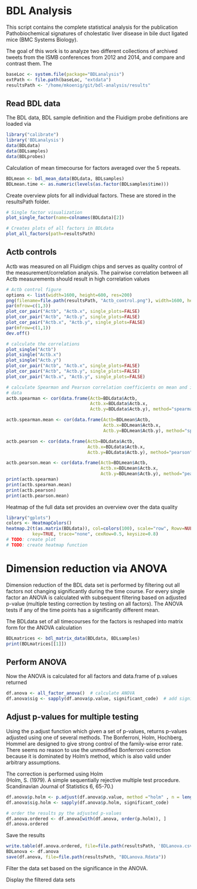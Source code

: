 <!--
%\VignetteEngine{knitr}
%\VignetteIndexEntry{BDL raw data processing}
-->

# BDL Analysis

This script contains the complete statistical analysis for the publication
Pathobiochemical signatures of cholestatic liver disease in bile duct ligated
mice (BMC Systems Biology).

The goal of this work is to analyze two different collections of archived tweets from the ISMB conferences from 2012 and 2014, and compare and contrast them. The 
```r
baseLoc <- system.file(package="BDLanalysis")
extPath <- file.path(baseLoc, "extdata")
resultsPath <- "/home/mkoenig/git/bdl-analysis/results"
```

## Read BDL data
The BDL data, BDL sample definition and the Fluidigm probe definitions are loaded via
```r
library("calibrate")
library('BDLanalysis')
data(BDLdata)
data(BDLsamples)
data(BDLprobes)
```

Calculation of mean timecourse for factors averaged over the 5 repeats.
```r
BDLmean <- bdl_mean_data(BDLdata, BDLsamples)
BDLmean.time <- as.numeric(levels(as.factor(BDLsamples$time)))
```

Create overview plots for all individual factors. These are stored in the
resultsPath folder.
```r
# Single factor visualization
plot_single_factor(name=colnames(BDLdata)[2])

# Creates plots of all factors in BDLdata
plot_all_factors(path=resultsPath)
```


## Actb controls
Actb was measured on all Fluidigm chips and serves as quality control of the measurement/correlation analysis. The pairwise correlation between all Actb measurements should result in high correlation values
```r
# Actb control figure
options <- list(width=1600, height=600, res=200)
png(filename=file.path(resultsPath, "Actb_control.png"), width=1600, height=600, res=200)
par(mfrow=c(1,3))
plot_cor_pair("Actb", "Actb.x", single_plots=FALSE)
plot_cor_pair("Actb", "Actb.y", single_plots=FALSE)
plot_cor_pair("Actb.x", "Actb.y", single_plots=FALSE)
par(mfrow=c(1,1))
dev.off()

# calculate the correlations
plot_single("Actb")
plot_single("Actb.x")
plot_single("Actb.y")
plot_cor_pair("Actb", "Actb.x", single_plots=FALSE)
plot_cor_pair("Actb", "Actb.y", single_plots=FALSE)
plot_cor_pair("Actb.x", "Actb.y", single_plots=FALSE)

# calculate Spearman and Pearson correlation coefficients on mean and individual
# data
actb.spearman <- cor(data.frame(Actb=BDLdata$Actb, 
                                Actb.x=BDLdata$Actb.x, 
                                Actb.y=BDLdata$Actb.y), method="spearman")

actb.spearman.mean <- cor(data.frame(Actb=BDLmean$Actb, 
                                     Actb.x=BDLmean$Actb.x, 
                                     Actb.y=BDLmean$Actb.y), method="spearman")

actb.pearson <- cor(data.frame(Actb=BDLdata$Actb, 
                               Actb.x=BDLdata$Actb.x, 
                               Actb.y=BDLdata$Actb.y), method="pearson")

actb.pearson.mean <- cor(data.frame(Actb=BDLmean$Actb, 
                                    Actb.x=BDLmean$Actb.x, 
                                    Actb.y=BDLmean$Actb.y), method="pearson")
print(actb.spearman)
print(actb.spearman.mean)
print(actb.pearson)
print(actb.pearson.mean)
```

Heatmap of the full data set provides an overview over the data quality
```r
library("gplots")
colors <- HeatmapColors() 
heatmap.2(t(as.matrix(BDLdata)), col=colors(100), scale="row", Rowv=NULL, Colv=NULL,
          key=TRUE, trace="none", cexRow=0.5, keysize=0.8)
# TODO: create plot
# TODO: create heatmap function
```

# Dimension reduction via ANOVA
Dimension reduction of the BDL data set is performed by filtering out all factors not changing significantly during the time course. For every single factor an ANOVA is calculated with subsequent filtering based on adjusted p-value (multiple testing correction by testing on all factors). The ANOVA tests if any of the time points has a significantly different mean.


The BDLdata set of all timecourses for the factors is reshaped into matrix form for the ANOVA calculation
```r
BDLmatrices <- bdl_matrix_data(BDLdata, BDLsamples)
print(BDLmatrices[[1]])
```

## Perform ANOVA
Now the ANOVA is calculated for all factors and data.frame of p.values returned
```r
df.anova <- all_factor_anova()  # calculate ANOVA
df.anova$sig <- sapply(df.anova$p.value, significant_code)  # add significant codes
```


## Adjust p-values for multiple testing
Using the p.adjust function which given a set of p-values, returns p-values adjusted using one of several methods. The Bonferroni, Holm, Hochberg, Hommel are designed to give strong control of the family-wise error rate. There seems no reason to use the unmodified Bonferroni correction because it is dominated by Holm's method, which is also valid under arbitrary assumptions.

The correction is performed using Holm  
(Holm, S. (1979). A simple sequentially rejective multiple test procedure. Scandinavian Journal of Statistics 6, 65-70.)
```r
df.anova$p.holm <- p.adjust(df.anova$p.value, method ="holm" , n = length(df.anova$p.value))
df.anova$sig.holm <- sapply(df.anova$p.holm, significant_code) 

# order the results py the adjusted p-values
df.anova.ordered <- df.anova[with(df.anova, order(p.holm)), ]
df.anova.ordered
```
Save the results
``` r
write.table(df.anova.ordered, file=file.path(resultsPath, 'BDLanova.csv'), sep="\t", quote=FALSE)
BDLanova <- df.anova
save(df.anova, file=file.path(resultsPath, "BDLanova.Rdata"))
```

Filter the data set based on the significance in the ANOVA.


Display the filtered data sets


